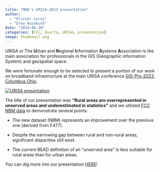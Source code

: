 ```yaml
---
title: "MDA's URISA-2023 presentation"
author: 
  - "Olivier Leroy"
  - "Drew Rosebush"
date: "2024-06-20"
categories: [FCC, Quarto, URISA, presentation]
image: thumbnail.png
---
```


URISA or The **U**rban and **R**egional **I**nformation **S**ystems **A**ssociation is the main association for professionals in the GIS (Geographic information System) and geospatial space. 

We were fortunate enough to be selected to present a portion of our work on broadband infrastructure at the main URISA conference [GIS-Pro-2023, Columbus Ohio](https://gispro2023.sched.com/).

[![URISA presentation](images/urisa_presentation.png)](https://ruralinnovation.github.io/conf_URISA_2023/){target=_blank}

The title of our presentation was **"Rural areas are overrepresented in unserved areas and underestimated in statistics"** and we utilized [FCC NBM data](https://broadbandmap.fcc.gov/home) to demonstrate several points:

- The  new dataset (NBM) represents an improvement over the previous one (derived from F477).

- Despite the narrowing gap between rural and non-rural areas, significant disparities still exist.

- The current BEAD definition of an "unserved area" is less suitable for rural areas than for urban areas.


You can dig more into our presentation [HERE](https://ruralinnovation.github.io/conf_URISA_2023/#/title-slide)!


